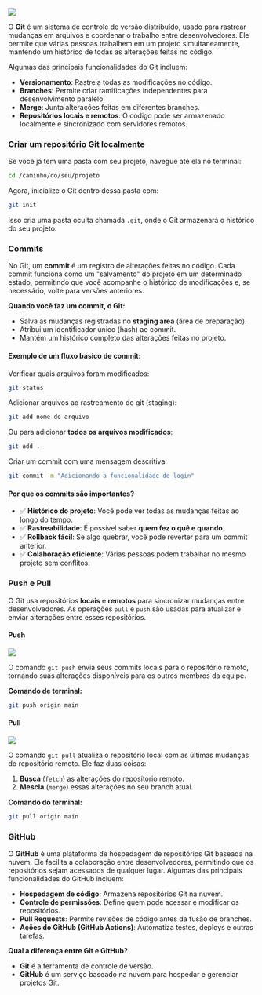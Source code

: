 ![](./_assets/s-01-fig-12.png)

O **Git** é um sistema de controle de versão distribuído, usado para rastrear mudanças em arquivos e coordenar o trabalho entre desenvolvedores. Ele permite que várias pessoas trabalhem em um projeto simultaneamente, mantendo um histórico de todas as alterações feitas no código. 

Algumas das principais funcionalidades do Git incluem:

- **Versionamento**: Rastreia todas as modificações no código.
- **Branches**: Permite criar ramificações independentes para desenvolvimento paralelo.
- **Merge**: Junta alterações feitas em diferentes branches.
- **Repositórios locais e remotos**: O código pode ser armazenado localmente e sincronizado com servidores remotos.

### Criar um repositório Git localmente

Se você já tem uma pasta com seu projeto, navegue até ela no terminal:

```sh
cd /caminho/do/seu/projeto
```

Agora, inicialize o Git dentro dessa pasta com:

```sh
git init
```

Isso cria uma pasta oculta chamada `.git`, onde o Git armazenará o histórico do seu projeto.

### Commits

No Git, um **commit** é um registro de alterações feitas no código. Cada commit funciona como um "salvamento" do projeto em um determinado estado, permitindo que você acompanhe o histórico de modificações e, se necessário, volte para versões anteriores.

**Quando você faz um commit, o Git:** 

- Salva as mudanças registradas no **staging area** (área de preparação).  
- Atribui um identificador único (hash) ao commit.  
- Mantém um histórico completo das alterações feitas no projeto.

#### Exemplo de um fluxo básico de commit:

Verificar quais arquivos foram modificados:

```sh
git status
```

Adicionar arquivos ao rastreamento do git (staging):

```sh
git add nome-do-arquivo
```

Ou para adicionar **todos os arquivos modificados**:

```sh
git add .
```

Criar um commit com uma mensagem descritiva:

```sh
git commit -m "Adicionando a funcionalidade de login"
```

#### Por que os commits são importantes?

- ✅ **Histórico do projeto**: Você pode ver todas as mudanças feitas ao longo do tempo.  
- ✅ **Rastreabilidade**: É possível saber **quem fez o quê e quando**.  
- ✅ **Rollback fácil**: Se algo quebrar, você pode reverter para um commit anterior.  
- ✅ **Colaboração eficiente**: Várias pessoas podem trabalhar no mesmo projeto sem conflitos.

### Push e Pull

O Git usa repositórios **locais** e **remotos** para sincronizar mudanças entre desenvolvedores. As operações `pull` e `push` são usadas para atualizar e enviar alterações entre esses repositórios.

#### Push

![](./_assets/s-01-fig-13.png)

O comando `git push` envia seus commits locais para o repositório remoto, tornando suas alterações disponíveis para os outros membros da equipe.

**Comando de terminal:**

```sh
git push origin main
```

#### Pull

![](./_assets/s-01-fig-14.png)

O comando `git pull` atualiza o repositório local com as últimas mudanças do repositório remoto. Ele faz duas coisas:

1. **Busca** (`fetch`) as alterações do repositório remoto.
2. **Mescla** (`merge`) essas alterações no seu branch atual.

**Comando do terminal:**

```sh
git pull origin main
```

### GitHub

O **GitHub** é uma plataforma de hospedagem de repositórios Git baseada na nuvem. Ele facilita a colaboração entre desenvolvedores, permitindo que os repositórios sejam acessados de qualquer lugar. Algumas das principais funcionalidades do GitHub incluem:

- **Hospedagem de código**: Armazena repositórios Git na nuvem.
- **Controle de permissões**: Define quem pode acessar e modificar os repositórios.
- **Pull Requests**: Permite revisões de código antes da fusão de branches.
- **Ações do GitHub (GitHub Actions)**: Automatiza testes, deploys e outras tarefas.

**Qual a diferença entre Git e GitHub?**

- **Git** é a ferramenta de controle de versão.
- **GitHub** é um serviço baseado na nuvem para hospedar e gerenciar projetos Git.